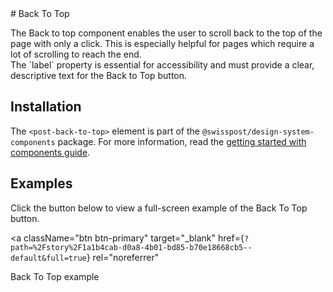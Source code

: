 
<Meta of={BackToTopStories} />

<div className="docs-title">
 # Back To Top

  <link-design of={JSON.stringify(BackToTopStories)}></link-design>
</div>

<PackageTag meta={meta}/>

<div className="lead">
  The Back to top component enables the user to scroll back to the top of the page with only a
  click. This is especially helpful for pages which require a lot of scrolling to reach the end.
</div>

<Source code={BackToTop} language="html" />

<post-banner>
  The `label` property is essential for accessibility and must provide a clear, descriptive text for
  the Back to Top button.
</post-banner>

## Installation

The `<post-back-to-top>` element is part of the `@swisspost/design-system-components` package.
For more information, read the [getting started with components guide](/?path=/docs/edfb619b-fda1-4570-bf25-20830303d483--docs).

## Examples

Click the button below to view a full-screen example of the Back To Top button.

<a
  className="btn btn-primary"
  target="_blank"
  href={`?path=%2Fstory%2F1a1b4cab-d0a8-4b01-bd85-b70e18668cb5--default&full=true`} rel="noreferrer"
>
  Back To Top example
</a>
